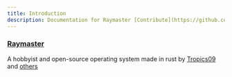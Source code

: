 ```yaml
---
title: Introduction
description: Documentation for Raymaster [Contribute](https://github.com/Raymaster-team/docs/)
---
```


### [Raymaster](https://github.com/Raymaster-team/RaymasterOS)

A hobbyist and open-source operating system made in rust by [Tropics09](https://github.com/Tropics09) and [others](https://github.com/orgs/Raymaster-team/people)
